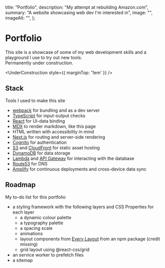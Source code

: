 
  title: "Portfolio",
  description: "My attempt at rebuilding Amazon.com",
  summary: "A website showcasing web dev I'm interested in",
  image: "",
  imageAlt: "",
};

# Portfolio

This site is a showcase of some of my web development skills and a playground I use to try out new tools.
<br/>
Permanently under construction.

<UnderConstruction style={{ marginTop: '1em' }} />

## Stack

Tools I used to make this site

*   [webpack](https://webpack.js.org/) for bundling and as a dev server
*   [TypeScript](https://www.typescriptlang.org/) for input-output checks
*   [React](https://reactjs.org/) for UI-data binding
*   [MDX](https://mdxjs.com/) to render markdown, like this page
*   HTML written with accessibility in mind
*   [Next.js](https://nextjs.org/) for routing and server-side rendering
*   [Cognito](https://aws.amazon.com/cognito/) for authentication
*   [S3](https://aws.amazon.com/s3/) and [CloudFront](https://aws.amazon.com/cloudfront/) for static asset hosting
*   [DynamoDB](https://aws.amazon.com/dynamodb/) for data storage
*   [Lambda](https://aws.amazon.com/lambda/) and [API Gateway](https://aws.amazon.com/api-gateway/) for interacting with the database
*   [Route53](https://aws.amazon.com/route53/) for DNS
*   [Amplify](https://aws.amazon.com/amplify/) for continuous deployments and cross-device data sync

## Roadmap

My to-do list for this portfolio

*   a styling framework with the following layers and CSS Properties for each layer
    *    a dynamic colour palette
    *    a typography palette
    *    a spacing scale
    *    animations
    *    layout components from [Every Layout](https://every-layout.dev/) from an npm package (credit missing)
    *    grid layout using @react-css/grid
*   an service worker to prefetch files
*   a sitemap

